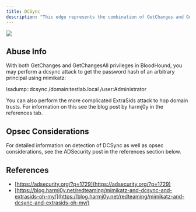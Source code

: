 ---
title: DCSync
description: "This edge represents the combination of GetChanges and GetChangesAll. The combination of both these privileges grants a principal the ability to perform the DCSync attack."
---

<img src="/assets/enterprise-AND-community-edition-pill-tag.svg"/> 


## Abuse Info

With both GetChanges and GetChangesAll privileges in BloodHound, you may perform a dcsync attack to get the password hash of an arbitrary principal using mimikatz:

lsadump::dcsync /domain:testlab.local /user:Administrator

You can also perform the more complicated ExtraSids attack to hop domain trusts. For information on this see the blog post by harmj0y in the references tab.

## Opsec Considerations

For detailed information on detection of DCSync as well as opsec considerations, see the ADSecurity post in the references section below.

## References

* [https://adsecurity.org/?p=1729](https://adsecurity.org/?p=1729)
* [https://blog.harmj0y.net/redteaming/mimikatz-and-dcsync-and-extrasids-oh-my/](https://blog.harmj0y.net/redteaming/mimikatz-and-dcsync-and-extrasids-oh-my/)
